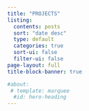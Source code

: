 ```yaml
---
title: "PROJECTS"
listing:
  contents: posts
  sort: "date desc"
  type: default
  categories: true
  sort-ui: false
  filter-ui: false
page-layout: full
title-block-banner: true

#about: 
 # template: marquee
  #id: hero-heading
---
```











